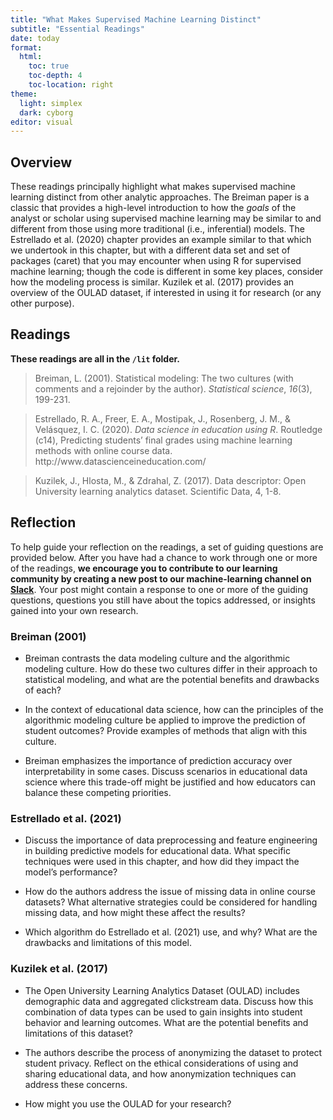 ```yaml
---
title: "What Makes Supervised Machine Learning Distinct"
subtitle: "Essential Readings"
date: today 
format:
  html:
    toc: true
    toc-depth: 4
    toc-location: right
theme:
  light: simplex
  dark: cyborg
editor: visual
---
```


## Overview

These readings principally highlight what makes supervised machine learning distinct from other analytic approaches. The Breiman paper is a classic that provides a high-level introduction to how the *goals* of the analyst or scholar using supervised machine learning may be similar to and different from those using more traditional (i.e., inferential) models. The Estrellado et al. (2020) chapter provides an example similar to that which we undertook in this chapter, but with a different data set and set of packages (caret) that you may encounter when using R for supervised machine learning; though the code is different in some key places, consider how the modeling process is similar. Kuzilek et al. (2017) provides an overview of the OULAD dataset, if interested in using it for research (or any other purpose).

## Readings

**These readings are all in the `/lit` folder.**

> Breiman, L. (2001). Statistical modeling: The two cultures (with comments and a rejoinder by the author). *Statistical science*, *16*(3), 199-231.

> Estrellado, R. A., Freer, E. A., Mostipak, J., Rosenberg, J. M., & Velásquez, I. C. (2020). *Data science in education using R*. Routledge (c14), Predicting students' final grades using machine learning methods with online course data. http://www.datascienceineducation.com/

> Kuzilek, J., Hlosta, M., & Zdrahal, Z. (2017). Data descriptor: Open University learning analytics dataset. Scientific Data, 4, 1-8.

## Reflection

To help guide your reflection on the readings, a set of guiding questions are provided below. After you have had a chance to work through one or more of the readings, **we encourage you to contribute to our learning community by creating a new post to our machine-learning channel on [Slack](http://laser-scholars.slack.com/)**. Your post might contain a response to one or more of the guiding questions, questions you still have about the topics addressed, or insights gained into your own research.

### Breiman (2001)

-   Breiman contrasts the data modeling culture and the algorithmic modeling culture. How do these two cultures differ in their approach to statistical modeling, and what are the potential benefits and drawbacks of each?

-   In the context of educational data science, how can the principles of the algorithmic modeling culture be applied to improve the prediction of student outcomes? Provide examples of methods that align with this culture.

-   Breiman emphasizes the importance of prediction accuracy over interpretability in some cases. Discuss scenarios in educational data science where this trade-off might be justified and how educators can balance these competing priorities.

### Estrellado et al. (2021)

-   Discuss the importance of data preprocessing and feature engineering in building predictive models for educational data. What specific techniques were used in this chapter, and how did they impact the model's performance?

-   How do the authors address the issue of missing data in online course datasets? What alternative strategies could be considered for handling missing data, and how might these affect the results?

-   Which algorithm do Estrellado et al. (2021) use, and why? What are the drawbacks and limitations of this model.

### Kuzilek et al. (2017)

-   The Open University Learning Analytics Dataset (OULAD) includes demographic data and aggregated clickstream data. Discuss how this combination of data types can be used to gain insights into student behavior and learning outcomes. What are the potential benefits and limitations of this dataset?

-   The authors describe the process of anonymizing the dataset to protect student privacy. Reflect on the ethical considerations of using and sharing educational data, and how anonymization techniques can address these concerns.

-   How might you use the OULAD for your research?
